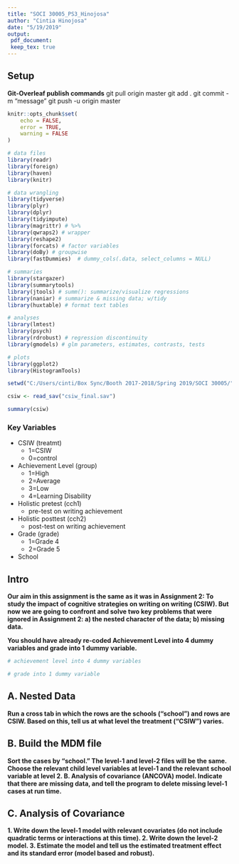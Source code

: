 ```yaml
---
title: "SOCI 30005_PS3_Hinojosa"
author: "Cintia Hinojosa"
date: "5/19/2019"
output:
 pdf_document:
 keep_tex: true
---
```


## Setup
**Git-Overleaf publish commands**
git pull origin master
git add .
git commit -m “message” 
git push -u origin master
 
```r
knitr::opts_chunk$set(
	echo = FALSE,
	error = TRUE,
	warning = FALSE
)
```

```r

# data files
library(readr)
library(foreign)
library(haven)
library(knitr)

# data wrangling
library(tidyverse)
library(plyr)
library(dplyr)
library(tidyimpute)
library(magrittr) # %>%
library(qwraps2) # wrapper
library(reshape2) 
library(forcats) # factor variables
library(doBy) # groupwise 
library(fastDummies)  # dummy_cols(.data, select_columns = NULL)

# summaries
library(stargazer) 
library(summarytools)
library(jtools) # summ(): summarize/visualize regressions
library(naniar) # summarize & missing data; w/tidy
library(huxtable) # format text tables

# analyses
library(lmtest)
library(psych)
library(rdrobust) # regression discontinuity
library(gmodels) # glm parameters, estimates, contrasts, tests 

# plots
library(ggplot2)
library(HistogramTools)

```

```r
setwd("C:/Users/cinti/Box Sync/Booth 2017-2018/Spring 2019/SOCI 30005/")

csiw <- read_sav("csiw_final.sav")

summary(csiw)
```

### Key Variables
- CSIW (treatmt)
    - 1=CSIW
    - 0=control
- Achievement Level (group)
    - 1=High
    - 2=Average
    - 3=Low
    - 4=Learning Disability 
- Holistic pretest (cch1)
    - pre-test on writing achievement
- Holistic posttest (cch2)
    - post-test on writing achievement
- Grade (grade)
    - 1=Grade 4
    - 2=Grade 5
- School

## Intro

**Our aim in this assignment is the same as it was in Assignment 2: To study the impact of cognitive strategies on writing on writing (CSIW). But now we are going to confront and solve two key problems that were ignored in Assignment 2: a) the nested character of the data; b) missing data.**

**You should have already re-coded Achievement Level into 4 dummy variables and grade into 1 dummy variable.**
```r

# achievement level into 4 dummy variables

# grade into 1 dummy variable

```


## A. Nested Data 
**Run a cross tab in which the rows are the schools (“school”) and rows are CSIW. Based on this, tell us at what level the treatment (“CSIW”) varies.** 

## B. Build the MDM file 
**Sort the cases by “school.” The level-1 and level-2 files will be the same. Choose the relevant child level variables at level-1 and the relevant school variable at level 2. B. Analysis of covariance (ANCOVA) model. Indicate that there are missing data, and tell the program to delete missing level-1 cases at run time.**


## C. Analysis of Covariance
**1. Write down the level-1 model with relevant covariates (do not include quadratic terms or interactions at this time). 2. Write down the level-2 model. 3. Estimate the model and tell us the estimated treatment effect and its standard error (model based and robust).**